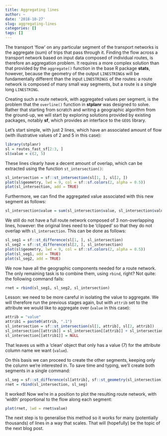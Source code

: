 ```yaml
---
title: Aggregating lines
author: ~
date: '2018-10-27'
slug: aggregating-lines
categories: []
tags: []
---
```


The transport 'flow' on any particular segment of the transport networks is the aggregate (sum) of trips that pass through it.
Finding the flow across a transport network based on input data composed of individual routes, is therefore an aggregation problem.
It requires a more complex solution than that provided by the `aggregate()` function in the base R package **stats**, however, because the geometry of the output `LINESTRING`s will be fundamentally different than the input `LINESTRINGS` of the routes: a route network is composed of many small way segments, but a route is a single long `LINESTRING`.

Creating such a route network, with aggregated values per segment, is the problem that the `overline()` function in **stplanr** was designed to solve. 
Rather that starting from scratch and writing a geographic algorithm from the ground-up, we will start by exploring solutions provided by existing packages, notably **sf**, which provides an interface to the `GEOS` library.

Let's start simple, with just 2 lines, which have an associated amount of flow (with illustrative values of 2 and 5 in this case):

```r
library(stplanr)
sl = routes_fast_sf[2:3, ]
sl$value = c(2, 5)
```

These lines clearly have a decent amount of overlap, which can be extracted using the function `st_intersection()`:

```r
sl_intersection = sf::st_intersection(sl[1, ], sl[2, ])
plot(sl$geometry, lwd = 9, col = sf::sf.colors(2, alpha = 0.5))
plot(sl_intersection, add = TRUE)
```

Furthermore, we can find the aggregated value associated with this new segment as follows:

```r
sl_intersection$value = sum(sl_intersection$value, sl_intersection$value.1)
```

We still do not have a full route network composed of 3 non-overlapping lines, however:
the original lines need to be 'clipped' so that they do not overlap with `sl_intersection`.
This can be done as follows:

```r
sl_seg1 = sf::st_difference(sl[1, ], sl_intersection)
sl_seg2 = sf::st_difference(sl[2, ], sl_intersection)
plot(sl$geometry, lwd = 9, col = sf::sf.colors(2, alpha = 0.5))
plot(sl_seg1, add = TRUE)
plot(sl_seg2, add = TRUE)
```

We now have all the geographic components needed for a route network.
The only remaining task is to combine them, using `rbind`, right?
Not quite: the following command fails:

```r
rnet = rbind(sl_seg1, sl_seg2, sl_intersection)
```

Lesson: we need to be more careful in isolating the value to aggregate.
We will therefore run the previous stages again, but with `attrib` set to the attribute we would like to aggregate over (`value` in this case):

```r
attrib = "value"
attrib1 = paste0(attrib, ".1")
sl_intersection = sf::st_intersection(sl[1, attrib], sl[2, attrib])
sl_intersection[[attrib]] = sl_intersection[[attrib]] + sl_intersection[[attrib1]]
sl_intersection[[attrib1]] = NULL
```

That leaves us with a 'clean' object that only has a value (7) for the attribute column name we want (`value`).

On this basis we can proceed to create the other segments, keeping only the column we're interested in. To save time and typing, we'll create both segments in a single command:

```r
sl_seg = sf::st_difference(sl[attrib], sf::st_geometry(sl_intersection))
rnet = rbind(sl_intersection, sl_seg)
```

It worked! Now we're in a position to plot the resulting route network, with 'width' proportional to the flow along each segment:

```r
plot(rnet, lwd = rnet$value)
```

The next step is to generalise this method so it works for many (potentially thousands) of lines in a way that scales. That will (hopefully) be the topic of the next blog post.


